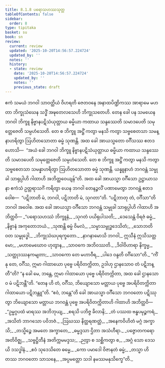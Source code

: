 ```yaml
---
title: 8.1.8 ပရောသဟဿသုတ္တ
tableOfContents: false
sidebar:
  order: 8
type: tipitaka
basket: su
book: sn
review:
  current: review
  updated: '2025-10-20T14:56:57.224724'
  updated_by: ''
  notes: ''
  history:
  - state: review
    date: '2025-10-20T14:56:57.224724'
    updated_by: ''
    notes: ''
    previous_state: draft
---
```



<DynamicBreadcrumb />


<ReviewStatus review={frontmatter.review} showDetails={true} />

<HypothesisAnnotation frontmatter={frontmatter} />

<Division number="216" book="sn" e="ch" v="18" p="310">

<Paragraph number="1345" book="sn">
ဧကံ သမယံ ဘဂဝါ သာဝတ္ထိယံ ဝိဟရတိ ဇေတဝနေ အနာထပိဏ္ဍိကဿ အာရာမေ မဟတာ ဘိက္ခုသံဃေန သဒ္ဓိံ အဍ္ဎတေလသေဟိ ဘိက္ခုသတေဟိ. တေန ခေါ ပန သမယေန ဘဂဝါ ဘိက္ခူ နိဗ္ဗာနပဋိသံယုတ္တာယ ဓမ္မိယာ ကထာယ သန္ဒဿေတိ သမာဒပေတိ သမုတ္တေဇေတိ သမ္ပဟံသေတိ. တေ စ ဘိက္ခူ အဋ္ဌိံ ကတွာ မနသိ ကတွာ သဗ္ဗစေတသာ သမန္နာဟရိတွာ ဩဟိတသောတာ ဓမ္မံ သုဏန္တိ. အထ ခေါ အာယသ္မတော ဝင်္ဂီသဿ ဧတဒဟောသိ—  “အယံ ခေါ ဘဂဝါ ဘိက္ခူ နိဗ္ဗာနပဋိသံယုတ္တာယ ဓမ္မိယာ ကထာယ သန္ဒဿေတိ သမာဒပေတိ သမုတ္တေဇေတိ သမ္ပဟံသေတိ. တေ စ ဘိက္ခူ အဋ္ဌိံ ကတွာ မနသိ ကတွာ သဗ္ဗစေတသာ သမန္နာဟရိတွာ ဩဟိတသောတာ ဓမ္မံ သုဏန္တိ. ယန္နူနာဟံ ဘဂဝန္တံ သမ္မုခါ သာရုပ္ပါဟိ ဂါထာဟိ အဘိတ္ထဝေယျန်”တိ.
</Paragraph>

<Paragraph number="1346" book="sn">
အထ ခေါ အာယသ္မာ ဝင်္ဂီသော ဥဋ္ဌာယာသနာ ဧကံသံ ဥတ္တရာသင်္ဂံ ကရိတွာ ယေန ဘဂဝါ တေနဉ္ဇလိံ ပဏာမေတွာ ဘဂဝန္တံ ဧတဒဝေါစ—  “ပဋိဘာတိ မံ, ဘဂဝါ, ပဋိဘာတိ မံ, သုဂတာ”တိ. “ပဋိဘာတု တံ, ဝင်္ဂီသာ”တိ ဘဂဝါ အဝေါစ. အထ ခေါ အာယသ္မာ ဝင်္ဂီသော ဘဂဝန္တံ သမ္မုခါ သာရုပ္ပါဟိ ဂါထာဟိ အဘိတ္ထဝိ—
</Paragraph>

<Paragraph number="1347" type="verses" book="sn">
_“ပရောသဟဿံ ဘိက္ခူနံ,_  
_သုဂတံ ပယိရုပါသတိ;_  
_ဒေသေန္တံ ဝိရဇံ ဓမ္မံ,_  
_နိဗ္ဗာနံ အကုတောဘယံ._  

</Paragraph>

<Paragraph number="1348" type="verses" book="sn">
_သုဏန္တိ ဓမ္မံ ဝိမလံ,_  
_သမ္မာသမ္ဗုဒ္ဓဒေသိတံ;_  
_သောဘတိ ဝတ သမ္ဗုဒ္ဓေါ,_  
_ဘိက္ခုသံဃပုရက္ခတော._  

</Paragraph>

<Paragraph number="1349" type="verses" book="sn">
_နာဂနာမောသိ ဘဂဝါ,_  
ဣသီနံ ဣသိသတ္တမော;_  
_မဟာမေဃောဝ ဟုတွာန,_  
_သာဝကေ အဘိဝဿတိ._  

</Paragraph>

<Paragraph number="1350" type="verses" book="sn">
_ဒိဝါဝိဟာရာ နိက္ခမ္မ,_  
_သတ္ထုဒဿနကမျတာ;_  
_သာဝကော တေ မဟာဝီရ,_  
_ပါဒေ ဝန္ဒတိ ဝင်္ဂိသော”တိ._  

</Paragraph>

<Paragraph number="1351" book="sn">
“ကိံ နု တေ, ဝင်္ဂီသ, ဣမာ ဂါထာယော ပုဗ္ဗေ ပရိဝိတက္ကိတာ, ဥဒါဟု ဌာနသောဝ တံ ပဋိဘန္တီ”တိ? “န ခေါ မေ, ဘန္တေ, ဣမာ ဂါထာယော ပုဗ္ဗေ ပရိဝိတက္ကိတာ, အထ ခေါ ဌာနသောဝ မံ ပဋိဘန္တီ”တိ. “တေန ဟိ တံ, ဝင်္ဂီသ, ဘိယျောသော မတ္တာယ ပုဗ္ဗေ အပရိဝိတက္ကိတာ ဂါထာယော ပဋိဘန္တူ”တိ. “ဧဝံ, ဘန္တေ”တိ ခေါ အာယသ္မာ ဝင်္ဂီသော ဘဂဝတော ပဋိဿုတွာ ဘိယျောသော မတ္တာယ ဘဂဝန္တံ ပုဗ္ဗေ အပရိဝိတက္ကိတာဟိ ဂါထာဟိ အဘိတ္ထဝိ—
</Paragraph>

<Paragraph number="1352" type="verses" book="sn">
_“ဥမ္မဂ္ဂပထံ မာရဿ အဘိဘုယျ,_  
_စရသိ ပဘိဇ္ဇ ခိလာနိ;_  
_တံ ပဿထ ဗန္ဓပမုဉ္စကရံ,_  
_အသိတံ ဘာဂသော ပဝိဘဇံ._  

</Paragraph>

<Paragraph number="1353" type="verses" book="sn">
_ဩဃဿ နိတ္ထရဏတ္ထံ,_  
_အနေကဝိဟိတံ မဂ္ဂံ အက္ခာသိ;_  
_တသ္မိဉ္စေ အမတေ အက္ခာတေ,_  
_ဓမ္မဒ္ဒသာ ဌိတာ အသံဟီရာ._  

</Paragraph>

<Paragraph number="1354" type="verses" book="sn">
_ပဇ္ဇောတကရော အတိဝိဇ္ဈ,_  
_သဗ္ဗဋ္ဌိတီနံ အတိက္ကမမဒ္ဒသ;_  
_ဉတွာ စ သစ္ဆိကတွာ စ,_  
_အဂ္ဂံ သော ဒေသယိ ဒသဒ္ဓါနံ._  

</Paragraph>

<Paragraph number="1355" type="verses" book="sn">
_ဧဝံ သုဒေသိတေ ဓမ္မေ,_  
_ကော ပမာဒေါ ဝိဇာနတံ ဓမ္မံ;_  
_တသ္မာ ဟိ တဿ ဘဂဝတော သာသနေ,_  
_အပ္ပမတ္တော သဒါ နမဿမနုသိက္ခေ”တိ._
</Paragraph>
</Division>